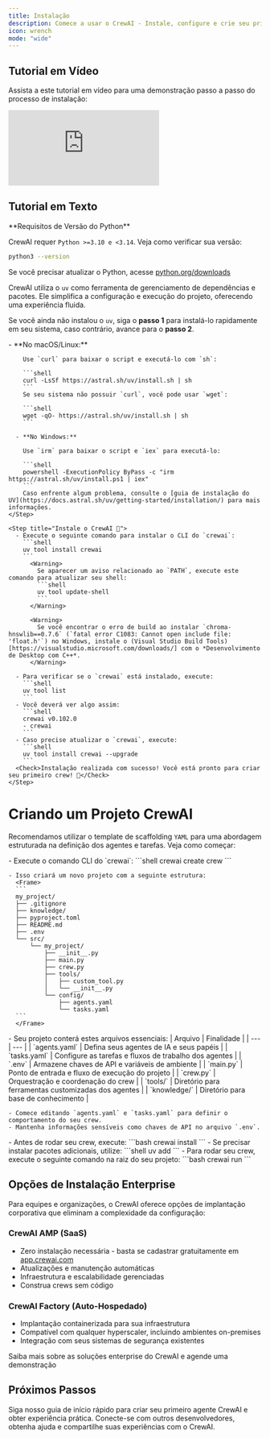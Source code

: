 ```yaml
---
title: Instalação
description: Comece a usar o CrewAI - Instale, configure e crie seu primeiro crew de IA
icon: wrench
mode: "wide"
---
```


## Tutorial em Vídeo
Assista a este tutorial em vídeo para uma demonstração passo a passo do processo de instalação:

<iframe
  className="w-full aspect-video rounded-xl"
  src="https://www.youtube.com/embed/-kSOTtYzgEw"
  title="CrewAI Installation Guide"
  frameBorder="0"
  allow="accelerometer; autoplay; clipboard-write; encrypted-media; gyroscope; picture-in-picture"
  allowFullScreen
></iframe>

## Tutorial em Texto
<Note>
  **Requisitos de Versão do Python**

  CrewAI requer `Python >=3.10 e <3.14`. Veja como verificar sua versão:
  ```bash
  python3 --version
  ```

  Se você precisar atualizar o Python, acesse [python.org/downloads](https://python.org/downloads)
</Note>

CrewAI utiliza o `uv` como ferramenta de gerenciamento de dependências e pacotes. Ele simplifica a configuração e execução do projeto, oferecendo uma experiência fluida.

Se você ainda não instalou o `uv`, siga o **passo 1** para instalá-lo rapidamente em seu sistema, caso contrário, avance para o **passo 2**.

<Steps>
    <Step title="Instale o uv">
      - **No macOS/Linux:**

        Use `curl` para baixar o script e executá-lo com `sh`:

        ```shell
        curl -LsSf https://astral.sh/uv/install.sh | sh
        ```
        Se seu sistema não possuir `curl`, você pode usar `wget`:

        ```shell
        wget -qO- https://astral.sh/uv/install.sh | sh
        ```

      - **No Windows:**

        Use `irm` para baixar o script e `iex` para executá-lo:

        ```shell
        powershell -ExecutionPolicy ByPass -c "irm https://astral.sh/uv/install.ps1 | iex"
        ```
        Caso enfrente algum problema, consulte o [guia de instalação do UV](https://docs.astral.sh/uv/getting-started/installation/) para mais informações.
    </Step>

    <Step title="Instale o CrewAI 🚀">
      - Execute o seguinte comando para instalar o CLI do `crewai`:
        ```shell
        uv tool install crewai
        ```
          <Warning>
            Se aparecer um aviso relacionado ao `PATH`, execute este comando para atualizar seu shell:
            ```shell
            uv tool update-shell
            ```
          </Warning>

          <Warning>
            Se você encontrar o erro de build ao instalar `chroma-hnswlib==0.7.6` (`fatal error C1083: Cannot open include file: 'float.h'`) no Windows, instale o (Visual Studio Build Tools)[https://visualstudio.microsoft.com/downloads/] com o *Desenvolvimento de Desktop com C++*.
          </Warning>

      - Para verificar se o `crewai` está instalado, execute:
        ```shell
        uv tool list
        ```
      - Você deverá ver algo assim:
        ```shell
        crewai v0.102.0
        - crewai
        ```
      - Caso precise atualizar o `crewai`, execute:
        ```shell
        uv tool install crewai --upgrade
        ```
      <Check>Instalação realizada com sucesso! Você está pronto para criar seu primeiro crew! 🎉</Check>
    </Step>
</Steps>

# Criando um Projeto CrewAI

Recomendamos utilizar o template de scaffolding `YAML` para uma abordagem estruturada na definição dos agentes e tarefas. Veja como começar:

<Steps>
  <Step title="Gerar Scaffolding do Projeto">
    - Execute o comando CLI do `crewai`:
      ```shell
      crewai create crew <your_project_name>
      ```

    - Isso criará um novo projeto com a seguinte estrutura:
      <Frame>
      ```
      my_project/
      ├── .gitignore
      ├── knowledge/
      ├── pyproject.toml
      ├── README.md
      ├── .env
      └── src/
          └── my_project/
              ├── __init__.py
              ├── main.py
              ├── crew.py
              ├── tools/
              │   ├── custom_tool.py
              │   └── __init__.py
              └── config/
                  ├── agents.yaml
                  └── tasks.yaml
      ```
      </Frame>
  </Step>

  <Step title="Personalize Seu Projeto">
    - Seu projeto conterá estes arquivos essenciais:
      | Arquivo | Finalidade |
      | --- | --- |
      | `agents.yaml` | Defina seus agentes de IA e seus papéis |
      | `tasks.yaml` | Configure as tarefas e fluxos de trabalho dos agentes |
      | `.env` | Armazene chaves de API e variáveis de ambiente |
      | `main.py` | Ponto de entrada e fluxo de execução do projeto |
      | `crew.py` | Orquestração e coordenação do crew |
      | `tools/` | Diretório para ferramentas customizadas dos agentes |
      | `knowledge/` | Diretório para base de conhecimento |

    - Comece editando `agents.yaml` e `tasks.yaml` para definir o comportamento do seu crew.
    - Mantenha informações sensíveis como chaves de API no arquivo `.env`.
  </Step>

  <Step title="Execute seu Crew">
    - Antes de rodar seu crew, execute:
      ```bash
      crewai install
      ```
    - Se precisar instalar pacotes adicionais, utilize:
      ```shell
      uv add <package-name>
      ```
    - Para rodar seu crew, execute o seguinte comando na raiz do seu projeto:
      ```bash
      crewai run
      ```
  </Step>
</Steps>

## Opções de Instalação Enterprise

<Note type="info">
Para equipes e organizações, o CrewAI oferece opções de implantação corporativa que eliminam a complexidade da configuração:

### CrewAI AMP (SaaS)
- Zero instalação necessária - basta se cadastrar gratuitamente em [app.crewai.com](https://app.crewai.com)
- Atualizações e manutenção automáticas
- Infraestrutura e escalabilidade gerenciadas
- Construa crews sem código

### CrewAI Factory (Auto-Hospedado)
- Implantação containerizada para sua infraestrutura
- Compatível com qualquer hyperscaler, incluindo ambientes on-premises
- Integração com seus sistemas de segurança existentes

<Card title="Explore as Opções Enterprise" icon="building" href="https://crewai.com/enterprise">
  Saiba mais sobre as soluções enterprise do CrewAI e agende uma demonstração
</Card>
</Note>

## Próximos Passos

<CardGroup cols={2}>
  <Card
    title="Construa Seu Primeiro Agente"
    icon="code"
    href="/pt-BR/quickstart"
  >
    Siga nosso guia de início rápido para criar seu primeiro agente CrewAI e obter experiência prática.
  </Card>
  <Card
    title="Junte-se à Comunidade"
    icon="comments"
    href="https://community.crewai.com"
  >
    Conecte-se com outros desenvolvedores, obtenha ajuda e compartilhe suas experiências com o CrewAI.
  </Card>
</CardGroup>
